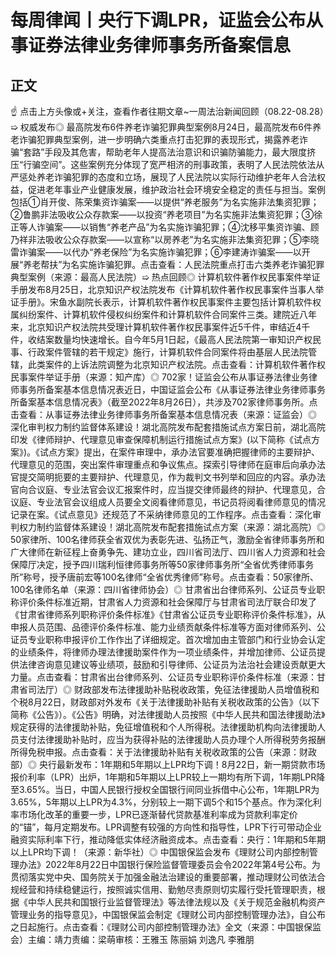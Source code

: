 # 每周律闻丨央行下调LPR，证监会公布从事证券法律业务律师事务所备案信息
## 正文
☝ 点击上方头像或+关注，查看作者往期文章~一周法治新闻回顾（08.22-08.28）➯ 权威发布◎ 最高院发布6件养老诈骗犯罪典型案例8月24日，最高院发布6件养老诈骗犯罪典型案例，进一步明确六类重点打击犯罪的表现形式，揭露养老诈骗“套路”手段及其危害，帮助老年人提高法治意识和识骗防骗能力，最大限度挤压“行骗空间”。这些案例充分体现了宽严相济的刑事政策，表明了人民法院依法从严惩处养老诈骗犯罪的态度和立场，展现了人民法院以实际行动维护老年人合法权益，促进老年事业产业健康发展，维护政治社会环境安全稳定的责任与担当。案例包括①肖开俊、陈荣集资诈骗案——以提供“养老服务”为名实施非法集资犯罪；②鲁鹏非法吸收公众存款案——以投资“养老项目”为名实施非法集资犯罪；③徐正等人诈骗案——以销售“养老产品”为名实施诈骗犯罪；④沈移平集资诈骗、顾乃祥非法吸收公众存款案——以宣称“以房养老”为名实施非法集资犯罪；⑤李晓雷诈骗案——以代办“养老保险”为名实施诈骗犯罪；⑥李建涛诈骗案——以开展“养老帮扶”为名实施诈骗犯罪。点击查看：人民法院重点打击六类养老诈骗犯罪典型案例（来源：最高人民法院）➯ 热点回顾◎ 计算机软件著作权民事案件举证手册发布8月25日，北京知识产权法院发布《计算机软件著作权民事案件当事人举证手册》。宋鱼水副院长表示，计算机软件著作权民事案件主要包括计算机软件权属纠纷案件、计算机软件侵权纠纷案件和计算机软件合同案件三类。建院近八年来，北京知识产权法院共受理计算机软件著作权民事案件近5千件，审结近4千件，收结案数量均快速增长。自今年5月1日起，《最高人民法院第一审知识产权民事、行政案件管辖的若干规定》施行，计算机软件合同案件将由基层人民法院管辖，此类案件的上诉法院调整为北京知识产权法院。点击查看：计算机软件著作权民事案件举证手册（来源：知产库）◎ 702家！证监会公布从事证券法律业务律师事务所备案基本信息情况表近日，中国证监会公布《从事证券法律业务律师事务所备案基本信息情况表》（截至2022年8月26日），共涉及702家律师事务所。点击查看：从事证券法律业务律师事务所备案基本信息情况表（来源：证监会）◎ 深化审判权力制约监督体系建设！湖北高院发布配套措施试点方案日前，湖北高院印发《律师辩护、代理意见审查保障机制运行措施试点方案》(以下简称《试点方案》)。《试点方案》提出，在案件审理中，承办法官要准确把握律师的主要辩护、代理意见的范围，突出案件审理重点和争议焦点。探索引导律师在庭审后向承办法官提交简明扼要的主要辩护、代理意见，作为裁判文书列举和回应的内容。承办法官向合议庭、专业法官会议汇报案件时，应当提交律师最终的辩护、代理意见，合议庭、专业法官会议组成人员要全文阅看律师意见，书记员将阅看律师意见的情况记录在案。《试点意见》还规范了不采纳律师意见的工作程序。点击查看：深化审判权力制约监督体系建设！湖北高院发布配套措施试点方案（来源：湖北高院）◎ 50家律所、100名律师获全省双优为表彰先进、弘扬正气，激励全省律师事务所和广大律师在新征程上奋勇争先、建功立业，四川省司法厅、四川省人力资源和社会保障厅决定，授予四川瑞利恒律师事务所等50家律师事务所“全省优秀律师事务所”称号，授予唐前宏等100名律师“全省优秀律师”称号。点击查看：50家律所、100名律师名单（来源：四川省律师协会）◎ 甘肃省出台律师系列、公证员专业职称评价条件标准近期，甘肃省人力资源和社会保障厅与甘肃省司法厅联合印发了《甘肃省律师系列职称评价条件标准》《甘肃省公证员专业职称评价条件标准》，从申报人员范围、品德评价条件标准、能力业绩贡献条件标准等方面对律师系列、公证员专业职称申报评价工作作出了详细规定。首次增加由主管部门和行业协会认定的业绩条件，将律师办理法律援助案件作为一项业绩条件，并增加律师、公证员提供法律咨询意见建议等业绩项，鼓励和引导律师、公证员为法治社会建设贡献更大力量。点击查看：甘肃省出台律师系列、公证员专业职称评价条件标准（来源：甘肃省司法厅）◎ 财政部发布法律援助补贴税收政策，免征法律援助人员增值税和个税8月22日，财政部对外发布《关于法律援助补贴有关税收政策的公告》（以下简称《公告》）。《公告》明确，对法律援助人员按照《中华人民共和国法律援助法》规定获得的法律援助补贴，免征增值税和个人所得税。法律援助机构向法律援助人员支付法律援助补贴时，应当为获得补贴的法律援助人员办理个人所得税劳务报酬所得免税申报。点击查看：关于法律援助补贴有关税收政策的公告（来源：财政部）◎ 央行最新发布：1年期和5年期以上LPR均下调！8月22日，新一期贷款市场报价利率（LPR）出炉，1年期和5年期以上LPR较上一期均有所下调，1年期LPR降至3.65%。当日，中国人民银行授权全国银行间同业拆借中心公布，1年期LPR为3.65%，5年期以上LPR为4.3%，分别较上一期下调5个和15个基点。作为深化利率市场化改革的重要一步，LPR已逐渐替代贷款基准利率成为贷款利率定价的“锚”，每月定期发布。LPR调整有较强的方向性和指导性，LPR下行可带动企业融资实际利率下行，推动降低实体经济融资成本。点击查看：央行：1年期和5年期以上LPR均下调！（来源：新华社）◎ 中国银保监会发布《理财公司内部控制管理办法》2022年8月22日中国银行保险监督管理委员会令2022年第4号公布。为贯彻落实党中央、国务院关于加强金融法治建设的重要部署，推动理财公司依法合规经营和持续稳健运行，按照诚实信用、勤勉尽责原则切实履行受托管理职责，根据《中华人民共和国银行业监督管理法》等法律法规以及《关于规范金融机构资产管理业务的指导意见》，中国银保监会制定《理财公司内部控制管理办法》，自公布之日起施行。点击查看：《理财公司内部控制管理办法》全文（来源：中国银保监会）主编：靖力责编：梁萌审核：王雅玉 陈丽娟 刘逸凡 李雅朋